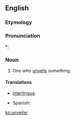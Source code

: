 ==English==

===Etymology===
{{suffix|unveil|er}}

===Pronunciation===
*: {{rhymes|eɪlə(r)}}

===Noun===
{{en-noun}}

# One who [[unveil]]s something.

====Translations====
{{trans-top|one who unveils something}}
* [[Interlingua]]: {{t-|ia|disvelator}}
{{trans-mid}}
* Spanish: {{t-|es|desvelador|m}}
{{trans-bottom}}

[[ko:unveiler]]